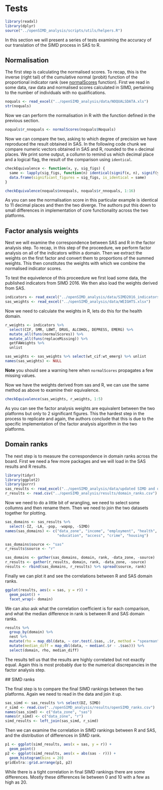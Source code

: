 # Tests {#tests}

```r
library(readxl)
library(dplyr)
source("../openSIMD_analysis/scripts/utils/helpers.R")
```

In this section we will present a series of tests examining the accuracy of our translation of the SIMD process in SAS to R. 

## Normalisation

The first step is calculating the normalised scores. To recap, this is the inverse (right tail) of the cumulative normal (probit) function of the proportional indicator rank (see [normalScores](#normalScores) function). First we read in some data, raw data and normalised scores calculated in SIMD, pertaining to the number of individuals with no qualifications.

```r
noquals <- read_excel("../openSIMD_analysis/data/NOQUALSDATA.xls")
str(noquals)
```

Now we can perform the normalisation in R with the function defined in the previous section.

```r
noquals$r_nnoquals <- normalScores(noquals$Noquals)
```

Now we can compare the two, asking to which degree of precision we have reproduced the result obtained in SAS. In the following code chunk we compare numeric vectors obtained in SAS and R, rounded to the `n` decimal places. We print some output, a collumn to remind us which decimal place and a logical flag, the result of the comparison using `identical`.

```r
checkEquivalence <- function(x, y, sig_figs) {
  same <- lapply(sig_figs, function(n) identical(signif(x, n), signif(y, n))) %>% unlist
  data.frame(significant_figures = sig_figs, is_identical = same)
}

checkEquivalence(noquals$nnoquals, noquals$r_nnoquals, 1:16)
```

As you can see the normalisation score in this particular example is identical to 11 decimal places and then the two diverge. The authors put this down to small differences in implementation of core functionality across the two platforms.

## Factor analysis weights

Next we will examine the correspondence between SAS and R in the factor analysis step. To recap, in this step of the proceedure, we perform factor analysis on all of the indicators within a domain. Then we extract the weights on the first factor and convert them to proportions of the summed weights. This then constitutes the weights with which we combine the normalised indicator scores. 

To test the equivelence of this proceedure we first load some data, the published indicators from SIMD 2016. We then also load the weights derived from SAS.

```r
indicators <- read_excel("../openSIMD_analysis/data/SIMD2016_indicators.xlsx", sheet = 3, na = "*")
sas_weights <- read_excel("../openSIMD_analysis/data/WEIGHTS.xlsx")
```

Now we need to calculate the weights in R, lets do this for the health domain.

```r
r_weights <- indicators %>%
  select(CIF, SMR, LBWT, DRUG, ALCOHOL, DEPRESS, EMERG) %>%
  mutate_all(funs(normalScores)) %>%
  mutate_all(funs(replaceMissing)) %>%
  getFAWeights %>% 
  unlist

sas_weights <- sas_weights %>% select(wt_cif:wt_emerg) %>% unlist
names(sas_weights) <- NULL
```

**Note** you should see a warning here when `normalScores` propagates a few missing values.

Now we have the weights derived from sas and R, we can use the same method as above to examine their equivalence.

```r
checkEquivalence(sas_weights, r_weights, 1:5)
```

As you can see the factor analysis weights are equivalent between the two platforms but only to 2 significant figures. This the hardest step in the process to replicate and again, the authors conclude that this is due to the specific implementation of the factor analysis algorithm in the two platforms.

## Domain ranks

The next step is to measure the correspondence in domain ranks across the board. First we need a few more packages and we will load in the SAS results and R results.

```r
library(tidyr)
library(ggplot2)
library(purrr)
sas_results <- read_excel("../openSIMD_analysis/data/updated SIMD and domain ranks.xlsx", sheet = 1)
r_results <- read.csv("../openSIMD_analysis/results/domain_ranks.csv")
```

Now we need to do a little bit of wrangling, we need to select some collumns and then rename them. Then we need to join the two datasets together for plotting.

```r
sas_domains <- sas_results %>%
  select(-IZ, -LA, -pop, -wapop, -SIMD)
names(sas_domains) <- c("data_zone", "income", "employment", "health",
                        "education", "access", "crime", "housing")

sas_domains$source <- "sas"
r_results$source <- "r"

sas_domains <- gather(sas_domains, domain, rank, -data_zone, -source)
r_results <- gather(r_results, domain, rank, -data_zone, -source)
results <- rbind(sas_domains, r_results) %>% spread(source, rank)
```

Finally we can plot it and see the correlations between R and SAS domain ranks.

```r
ggplot(results, aes(x = sas, y = r)) +
  geom_point() +
  facet_wrap(~ domain)
```

We can also ask what the correlation coefficient is for each comparison, and what the median difference in rank is between R and SAS domain ranks.

```r
results %>%
  group_by(domain) %>%
  nest %>%
  mutate(rho = map_dbl(data, ~ cor.test(.$sas, .$r, method = "spearman", exact = FALSE)$estimate)) %>%
  mutate(median_diff = map_dbl(data, ~ median(.$r - .$sas))) %>%
  select(domain, rho, median_diff)
```

The results tell us that the results are highly correlated but not exactly equal. Again this is most probably due to the numerical discrepancies in the factor analysis step.

## SIMD ranks

The final step is to compare the final SIMD rankings between the two platforms. Again we need to read in the data and join it up.

```r
sas_simd <- sas_results %>% select(DZ, SIMD)
r_simd <- read.csv("../openSIMD_analysis/results/openSIMD_ranks.csv")
names(sas_simd) <- c("data_zone", "sas")
names(r_simd) <- c("data_zone", "r")
simd_results <- left_join(sas_simd, r_simd)
```

Then we can examine the correlation in SIMD rankings between R and SAS, and the distribution of differences in SIMD rank.

```r
p1 <- ggplot(simd_results, aes(x = sas, y = r)) +
  geom_point()
p2 <- ggplot(simd_results, aes(x = abs(sas - r))) +
  geom_histogram(bins = 20)
gridExtra::grid.arrange(p1, p2)
```
While there is a tight correlation in final SIMD rankings there are some differences. Mostly these differences lie between 0 and 10 with a few as high as 20.
